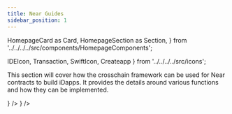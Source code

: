 ```yaml
---
title: Near Guides
sidebar_position: 1
---
```


  HomepageCard as Card,
  HomepageSection as Section,
} from '../../../../src/components/HomepageComponents';

  IDEIcon,
  Transaction,
  SwiftIcon,
  Createapp
} from '../../../../src/icons';

This section will cover how the crosschain framework can be used for Near contracts to build iDapps. It provides the details around various functions and how they can be implemented.

<Section>
    <Card
    title="iDapp Functions"
    description="Understand the various functions Crosstalk provides to create your iDapp."
    to="near-guides/iDapp-functions"
    icon={<Transaction />}
  />
  <Card
    title="Additional Security Module"
    description="How iDapps can use ASM to add another layer of security as required."
    to="near-guides/asm-implementation"
    icon={<SwiftIcon />}
  />

  </Section>